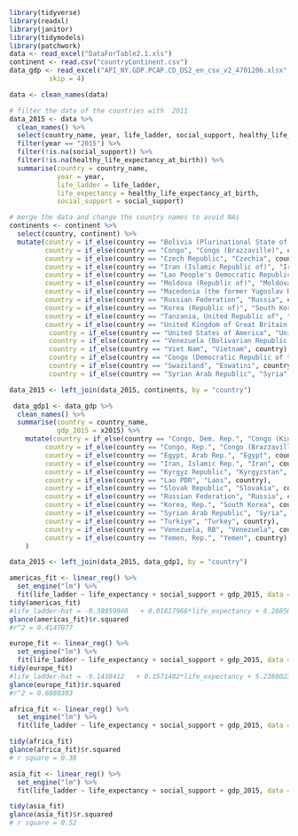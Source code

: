 ```r
library(tidyverse)
library(readxl)
library(janitor)
library(tidymodels)
library(patchwork)
data <- read_excel("DataForTable2.1.xls")
continent <- read.csv("countryContinent.csv")
data_gdp <- read_excel("API_NY.GDP.PCAP.CD_DS2_en_csv_v2_4701206.xlsx", 
          skip = 4)
```

```r
data <- clean_names(data)

# filter the data of the countries with  2011 
data_2015 <- data %>%
  clean_names() %>% 
  select(country_name, year, life_ladder, social_support, healthy_life_expectancy_at_birth) %>%
  filter(year == "2015") %>%
  filter(!is.na(social_support)) %>%
  filter(!is.na(healthy_life_expectancy_at_birth)) %>%
  summarise(country = country_name, 
            year = year,
            life_ladder = life_ladder,
            life_expectancy = healthy_life_expectancy_at_birth,
            social_support = social_support)
```

```r
# merge the data and change the country names to avoid NAs
continents <- continent %>%
  select(country, continent) %>%
  mutate(country = if_else(country == "Bolivia (Plurinational State of)", "Bolivia", country),
         country = if_else(country == "Congo", "Congo (Brazzaville)", country),
         country = if_else(country == "Czech Republic", "Czechia", country),
         country = if_else(country == "Iran (Islamic Republic of)", "Iran", country),
         country = if_else(country == "Lao People's Democratic Republic", "Laos", country),
         country = if_else(country == "Moldova (Republic of)", "Moldova", country),
         country = if_else(country == "Macedonia (the former Yugoslav Republic of)", "North Macedonia", country),
         country = if_else(country == "Russian Federation", "Russia", country),
         country = if_else(country == "Korea (Republic of)", "South Korea", country),
         country = if_else(country == "Tanzania, United Republic of", "Tanzania", country),
         country = if_else(country == "United Kingdom of Great Britain and Northern Ireland", "United Kingdom", country),
          country = if_else(country == "United States of America", "United States", country),
          country = if_else(country == "Venezuela (Bolivarian Republic of)", "Venezuela", country),
          country = if_else(country == "Viet Nam", "Vietnam", country),
          country = if_else(country == "Congo (Democratic Republic of the)", "Congo (Kinshasa)", country),
          country = if_else(country == "Swaziland", "Eswatini", country),
          country = if_else(country == "Syrian Arab Republic", "Syria", country))

data_2015 <- left_join(data_2015, continents, by = "country")
```

```r
 data_gdp1 <- data_gdp %>%
  clean_names() %>%
  summarise(country = country_name,
            gdp_2015 = x2015) %>%
    mutate(country = if_else(country == "Congo, Dem. Rep.", "Congo (Kinshasa)", country),
         country = if_else(country == "Congo, Rep.", "Congo (Brazzaville)", country),
         country = if_else(country == "Egypt, Arab Rep.", "Egypt", country),
         country = if_else(country == "Iran, Islamic Rep.", "Iran", country),
         country = if_else(country == "Kyrgyz Republic", "Kyrgyzstan", country),
         country = if_else(country == "Lao PDR", "Laos", country),
         country = if_else(country == "Slovak Republic", "Slovakia", country),
         country = if_else(country == "Russian Federation", "Russia", country),
         country = if_else(country == "Korea, Rep.", "South Korea", country),
         country = if_else(country == "Syrian Arab Republic", "Syria", country),
         country = if_else(country == "Turkiye", "Turkey", country),
         country = if_else(country == "Venezuela, RB", "Venezuela", country),
         country = if_else(country == "Yemen, Rep.", "Yemen", country)
    )

data_2015 <- left_join(data_2015, data_gdp1, by = "country")

```

```r
americas_fit <- linear_reg() %>%
  set_engine("lm") %>%
  fit(life_ladder ~ life_expectancy + social_support + gdp_2015, data = (filter(data_2015, continent == "Americas")))
tidy(americas_fit)
#life_ladder-hat = -0.38059960	 + 0.01617966*life_expectancy + 6.28850281*social_support
glance(americas_fit)$r.squared
#r^2 = 0.4147077
```

```r
europe_fit <- linear_reg() %>%
  set_engine("lm") %>%
  fit(life_ladder ~ life_expectancy + social_support + gdp_2015, data = (filter(data_2015, continent == "Europe")))
tidy(europe_fit)
#life_ladder-hat = -9.1438412	+ 0.1571482*life_expectancy + 5.2388023*social_support
glance(europe_fit)$r.squared
#r^2 = 0.6080303
```

```r
africa_fit <- linear_reg() %>%
  set_engine("lm") %>%
  fit(life_ladder ~ life_expectancy + social_support + gdp_2015, data = (filter(data_2015, continent == "Africa")))

tidy(africa_fit)
glance(africa_fit)$r.squared
# r square = 0.38
```

```r
asia_fit <- linear_reg() %>%
  set_engine("lm") %>%
  fit(life_ladder ~ life_expectancy + social_support + gdp_2015, data = (filter(data_2015, continent == "Asia")))

tidy(asia_fit)
glance(asia_fit)$r.squared
# r square = 0.52
```